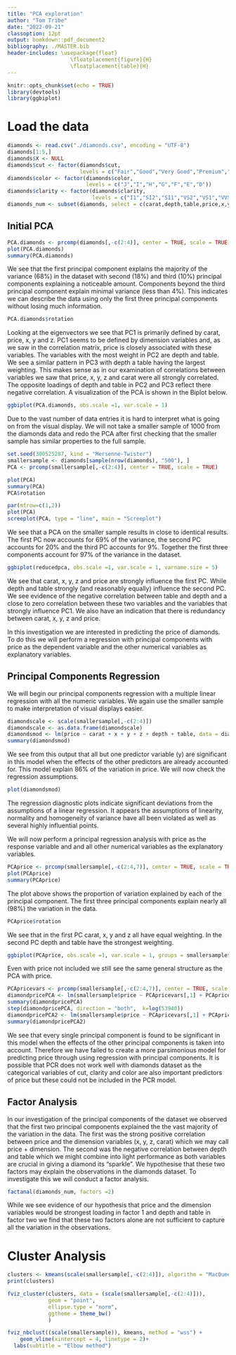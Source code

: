 ```yaml
---
title: "PCA exploration"
author: "Tom Tribe"
date: "2022-09-21"
classoption: 12pt
output: bookdown::pdf_document2
bibliography: ./MASTER.bib
header-includes: \usepackage{float}
                    \floatplacement{figure}{H}
                    \floatplacement{table}{H}
---
```


```r
knitr::opts_chunk$set(echo = TRUE)
library(devtools)
library(ggbiplot)
```

# Load the data

```r
diamonds <- read.csv("./diamonds.csv", encoding = "UTF-8")
diamonds[1:5,]
diamonds$X <- NULL
diamonds$cut <- factor(diamonds$cut, 
                       levels = c("Fair","Good","Very Good","Premium","Ideal"))
diamonds$color <- factor(diamonds$color, 
                         levels = c("J","I","H","G","F","E","D"))
diamonds$clarity <- factor(diamonds$clarity,
                           levels = c("I1","SI2","SI1","VS2","VS1","VVS2","VVS1","IF"))
diamonds_num <- subset(diamonds, select = c(carat,depth,table,price,x,y,z))
```

## Initial PCA

```r
PCA.diamonds <- prcomp(diamonds[,-c(2:4)], center = TRUE, scale = TRUE)
plot(PCA.diamonds)
summary(PCA.diamonds)
```

We see that the first principal component explains the majority of the variance (68%) in the dataset with second (18%) and third (10%) principal components explaining a noticeable amount. Components beyond the third principal component explain minimal variance (less than 4%). This indicates we can describe the data using only the first three principal components without losing much information.

```r
PCA.diamonds$rotation
```

Looking at the eigenvectors we see that PC1 is primarily defined by carat, price, x, y and z. PC1 seems to be defined by dimension variables and, as we saw in the correlation matrix, price is closely associated with these variables. The variables with the most weight in PC2 are depth and table. We see a similar pattern in PC3 with depth a table having the largest weighting. This makes sense as in our examination of correlations between variables we saw that price, x, y, z and carat were all strongly correlated. The opposite loadings of depth and table in PC2 and PC3 reflect there negative correlation.  A visualization of the PCA is shown in the Biplot below. 


```r
ggbiplot(PCA.diamonds, obs.scale =1, var.scale = 1)
```

Due to the vast number of data entries it is hard to interpret what is going on from the visual display. We will not take a smaller sample of 1000 from the diamonds data and redo the PCA after first checking that the smaller sample has similar properties to the full sample.

```r
set.seed(300525287, kind = "Mersenne-Twister")
smallersample <- diamonds[sample(nrow(diamonds), "500"), ]
PCA <- prcomp(smallersample[,-c(2:4)], center = TRUE, scale = TRUE)
```

```r
plot(PCA)
summary(PCA)
PCA$rotation
```

```r
par(mfrow=c(1,2))
plot(PCA)
screeplot(PCA, type = "line", main = "Screeplot")
```

We see that a PCA on the smaller sample results in close to identical results. The first PC now accounts  for 69% of the variance, the second PC accounts for 20% and the third PC accounts for 9%. Together the first three components account for 97% of the variance in the dataset.

```r
ggbiplot(reducedpca, obs.scale =1, var.scale = 1, varname.size = 5)
```

We see that carat, x, y, z and price are strongly influence the first PC. While depth and table strongly (and reasonably equally) influence the second PC. We see evidence of the negative correlation between table and depth and a close to zero correlation between these two variables and the variables that strongly influence PC1. We also have an indication that there is redundancy between carat, x, y, z and price. 


In this investigation we are interested in predicting the price of diamonds. To do this we will perform a regression with principal components with price as the dependent variable and the other numerical variables as explanatory variables. 

## Principal Components Regression

We will begin our principal components regression with a multiple linear regression with all the numeric variables. We again use the smaller sample to make interpretation of visual displays easier.

```r
diamondscale <- scale(smallersample[,-c(2:4)])
diamondscale <- as.data.frame(diamondscale)
diamondsmod <- lm(price ~ carat + x + y + z + depth + table, data = diamondscale)
summary(diamondsmod)
```

We see from this output that all but one predictor variable (y) are significant in this model when the effects of the other predictors are already accounted for. This model explain 86% of the variation in price. We will now check the regression assumptions.

```r
plot(diamondsmod)
```

The regression diagnostic plots indicate significant deviations from the assumptions of a linear regression. It appears the assumptions of linearity, normality and homogeneity of variance have all been violated as well as several highly influential points. 


We will now perform a principal regression analysis with price as the response variable and and all other numerical variables as the explanatory variables. 

```r
PCAprice <- prcomp(smallersample[,-c(2:4,7)], center = TRUE, scale = TRUE)
plot(PCAprice)
summary(PCAprice)
```

The plot above shows the proportion of variation explained by each of the principal component. The first three principal components explain nearly all (98%) the variation in the data. 

```r
PCAprice$rotation
```

We see that in the first PC carat, x, y and z all have equal weighting. In the second PC depth and table have the strongest weighting. 

```r
ggbiplot(PCAprice, obs.scale =1, var.scale = 1, groups = smallersample$cut)
```


Even with price not included we still see the same general structure as the PCA with price.  

```r
PCApricevars <- prcomp(smallersample[,-c(2:4,7)], center = TRUE, scale = TRUE)$x
diamondpricePCA <- lm(smallersample$price ~ PCApricevars[,1] + PCApricevars[,2] + PCApricevars[,3] + PCApricevars[,4] + PCApricevars[,5] + PCApricevars[,6])
summary(diamondpricePCA)
step(diamondpricePCA, direction = "both",  k=log(53940))
diamondpricePCA2 <- lm(smallersample$price ~ PCApricevars[,1] + PCApricevars[,2])
summary(diamondpricePCA2)
```

We see that every single principal component is found to be significant in this model when the effects of the other principal components is taken into account. Therefore we have failed to create a more parsimonious model for predicting price through using regression with principal components. It is possible that PCR does not work well with diamonds dataset as the categorical variables of cut, clarity and color are also important predictors of price but these could not be included in the PCR model.

## Factor Analysis

In our investigation of the principal components of the dataset we observed that the first two principal components explained the the vast majority of the variation in the data.  The first was the strong positive correlation between price and the dimension variables (x, y, z, carat) which we may call price + dimension. The second was the negative correlation between depth and table which we might combine into light performance as both variables are crucial in giving a diamond its "sparkle". We hypothesise that these two factors may explain the observations in the diamonds dataset. To investigate this we will conduct a factor analysis. 

```r
factanal(diamonds_num, factors =2)
```

While we see evidence of our hypothesis that price and the dimension variables would be strongest loading in factor 1 and depth and table in factor two we find that these two factors alone are not sufficient to capture all the variation in the observations.  


# Cluster Analysis

```r
clusters <- kmeans(scale(smallersample[,-c(2:4)]), algorithm = "MacQueen", centers = 4, iter.max = 100, nstart = 50)
print(clusters)
```

```r
fviz_cluster(clusters, data = (scale(smallersample[,-c(2:4)])),
             geom = "point",
             ellipse.type = "norm", 
             ggtheme = theme_bw()
             )
```

```r
fviz_nbclust((scale(smallersample)), kmeans, method = "wss") +
    geom_vline(xintercept = 4, linetype = 2)+
  labs(subtitle = "Elbow method")
```


